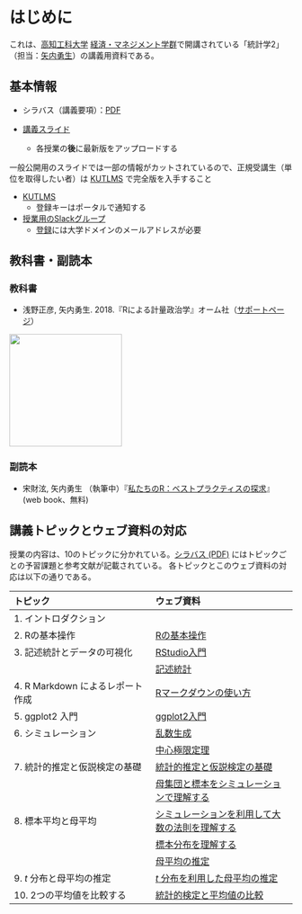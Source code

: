 # はじめに

これは、[高知工科大学](https://www.kochi-tech.ac.jp/) [経済・マネジメント学群](https://www.kochi-tech.ac.jp/academics/mng/)で開講されている「統計学2」（担当：[矢内勇生](https://yukiyanai.github.io/)）の講義用資料である。

## 基本情報

-   シラバス（講義要項）：[PDF](https://yukiyanai.github.io/jp/classes/stat2/docs/syllabus-stat2_2022.pdf)

-   [講義スライド](https://drive.google.com/drive/folders/1-tff1nEf0s09C0JhSQmcyS7D1sL4Z2D4?usp=sharing)
    -   各授業の**後**に最新版をアップロードする
    
:::callout-warning
一般公開用のスライドでは一部の情報がカットされているので、正規受講生（単位を取得したい者）は [KUTLMS](https://lms.kochi-tech.ac.jp/course/view.php?id=2505) で完全版を入手すること
:::

-   [KUTLMS](https://lms.kochi-tech.ac.jp/course/view.php?id=2505)
    -   登録キーはポータルで通知する
-   [授業用のSlackグループ](https://kut-stat2-2022.slack.com)
    -   [登録](https://join.slack.com/t/kut-stat2-2022/signup%7D)には大学ドメインのメールアドレスが必要

## 教科書・副読本

### 教科書

- 浅野正彦, 矢内勇生. 2018.『Rによる計量政治学』オーム社（[サポートページ](https://github.com/yukiyanai/quant-methods-R)）

![](https://yukiyanai.github.io/jp/textbooks/images/quant-methods-R-cover.png){fig-align="middle" fig-alt="Rによる計量政治学" width="200"}

### 副読本

- 宋財泫, 矢内勇生 （執筆中）『[私たちのR：ベストプラクティスの探求](http://www.jaysong.net/RBook/)』(web book、無料) 


## 講義トピックとウェブ資料の対応

授業の内容は、10のトピックに分かれている。[シラバス (PDF)](https://yukiyanai.github.io/jp/classes/stat2/docs/syllabus-stat2_2022-1Q.pdf) にはトピックごとの予習課題と参考文献が記載されている。 各トピックとこのウェブ資料の対応は以下の通りである。

| トピック                          | ウェブ資料                                                               |
|:-----------------------------------|:-----------------------------------|
| 1\. イントロダクション            |                                                                          |
| 2\. Rの基本操作                   | [Rの基本操作](intro-to-R.html)                                           |
| 3\. 記述統計とデータの可視化      | [RStudio入門](intro-to-RStudio.html)                                     |
|                                   | [記述統計](descriptive-stat.html)                                        |
| 4\. R Markdown によるレポート作成 | [Rマークダウンの使い方](r-markdown.html)                                 |
| 5\. ggplot2 入門                  | [ggplot2入門](intro-to-ggplot2.html)                                     |
| 6\. シミュレーション              | [乱数生成](rng.html)                                                     |
|                                   | [中心極限定理](clt.html)                                                 |
| 7\. 統計的推定と仮説検定の基礎    | [統計的推定と仮説検定の基礎](intro-to-inference.html)                    |
|                                   | [母集団と標本をシミュレーションで理解する](pop-n-sample.html)            |
| 8\. 標本平均と母平均              | [シミュレーションを利用して大数の法則を理解する](lawoflargenumbers.html) |
|                                   | [標本分布を理解する](sampling-distribution.html)                         |
|                                   | [母平均の推定](estimating-mean.html)                                     |
| 9\. $t$ 分布と母平均の推定        | [$t$ 分布を利用した母平均の推定](t-distribution.html)                    |
| 10\. 2つの平均値を比較する        | [統計的検定と平均値の比較](mean-comparison.html)                         |

